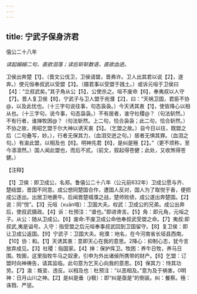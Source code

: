 ```yaml
---
---
---
```

title: 宁武子保身济君
---



僖公二十八年

*读起嫋嫋二句，直欲泪落；读后斩斩数语，直欲血迸。*

卫侯出奔楚【1】，（晋文公伐卫，卫侯请盟，晋弗许。卫人出其君以说【2】，遂奔。）使元恒奉叔武以受盟【3】。（摄君事以受盟于践土。）或诉元咺于卫侯曰【4】：“立叔武矣。”其子角从公【5】，公使杀之。咺不废命【6】，奉夷叔以人守【7】。晋人复卫侯【8】，宁武子与卫人盟于宛濮【2】，曰：“天祸卫国，君臣不协@，以及此忧也。（十三字句说往事，句态袅袅。）今天诱其衷【1】，使皆降心以相从也。（十三字句，说今事，句态袅袅。）不有居者，谁守社稷@？（句法斩然。）不有行者，谁掸牧困@？（句法斩然。上二句，恰合袅袅；此二句，恰合斩然。）不协之故，用昭乞盟于尔大神以诱天衷【5】。（乞盟之故。）自今日以往，既盟之后（二句叠写，妙。），行者无保其力，（血泪交迸之句。）居者无惧其罪。（血泪之句。）有渝此盟，以相及也【6】。明神先君【6】，是纠是殛【2】。”（更不烦称，至今凛凛然。）国人闻此盟也，而后不贰。（前文，叙起得苍健；此处，又收煞得苍健。）

【注释】

【1】卫侯：即卫成公，名郑。鲁僖公二十八年（公元前632年）卫成公愿与齐、楚结盟，晋国不同意。成公想同楚国合作，遭国人反对，国人为了取悦于香，便把成公逐出。出居卫地裹牛。后闻晋楚城濮之战，楚师败绩，成公遂出奔楚国。【2】说：同“悦”。【3】元咺（xuān喧）：卫国大夫。权武：卫成公的兄弟。成公出奔后，使叔武摄政。【4】诉：杜预注：“谱也。”即进谗言。【5】角：即元角，元咺之子。从公：随从卫成公。【6】废命:不废卫成公命他奉叔武受盟之命。【7】夷叔:即叔武,夷是谥号。入守：指受盟之后元咺奉事叔武回到卫国留守。【8】复卫侯：即让卫成公返国。【9】宁武子：卫国大夫。宛濮：地名，在今河南省长垣县西南。【10】协：和。【1】天诱其衷：意即天心在我的意思。2降心：抑制心志，犹今言放弃成见。【3】社稷：指国家。【4】掸：保护挥卫。牧困：养牛日牧，养马日围。牧圉，这里指牧牛马之奴隶，引申为外出诸侯所携带的财产。【6】乞盟：订盟时向神祷告，请其监临。此句意为乞天心向我的意思。【6】保其力：恃其功劳。【7】渝：叛变、违反。以相及也：杜预注：“以恶相及。”意为及于祸害。0明神：日月山川之神。【2】是纠是垂（jí极）：即“纠是亟是”的倒装。纠：餐察。殛：诛戮、严惩。